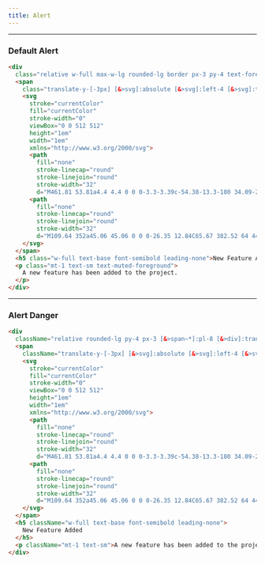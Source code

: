 ```yaml
---
title: Alert
---
```


---


### Default Alert

<AlertDefault />

```html title="alert.html"
<div
  class="relative w-full max-w-lg rounded-lg border px-3 py-4 text-foreground [&>div]:translate-y-[-3px] [&>span~*]:pl-8 [&>svg]:text-foreground">
  <span
    class="translate-y-[-3px] [&>svg]:absolute [&>svg]:left-4 [&>svg]:top-4 [&>svg]:h-5 [&>svg]:w-5">
    <svg
      stroke="currentColor"
      fill="currentColor"
      stroke-width="0"
      viewBox="0 0 512 512"
      height="1em"
      width="1em"
      xmlns="http://www.w3.org/2000/svg">
      <path
        fill="none"
        stroke-linecap="round"
        stroke-linejoin="round"
        stroke-width="32"
        d="M461.81 53.81a4.4 4.4 0 0 0-3.3-3.39c-54.38-13.3-180 34.09-248.13 102.17a294.9 294.9 0 0 0-33.09 39.08c-21-1.9-42-.3-59.88 7.5-50.49 22.2-65.18 80.18-69.28 105.07a9 9 0 0 0 9.8 10.4l81.07-8.9a180.29 180.29 0 0 0 1.1 18.3 18.15 18.15 0 0 0 5.3 11.09l31.39 31.39a18.15 18.15 0 0 0 11.1 5.3 179.91 179.91 0 0 0 18.19 1.1l-8.89 81a9 9 0 0 0 10.39 9.79c24.9-4 83-18.69 105.07-69.17 7.8-17.9 9.4-38.79 7.6-59.69a293.91 293.91 0 0 0 39.19-33.09c68.38-68 115.47-190.86 102.37-247.95zM298.66 213.67a42.7 42.7 0 1 1 60.38 0 42.65 42.65 0 0 1-60.38 0z"></path>
      <path
        fill="none"
        stroke-linecap="round"
        stroke-linejoin="round"
        stroke-width="32"
        d="M109.64 352a45.06 45.06 0 0 0-26.35 12.84C65.67 382.52 64 448 64 448s65.52-1.67 83.15-19.31A44.73 44.73 0 0 0 160 402.32"></path>
    </svg>
  </span>
  <h5 class="w-full text-base font-semibold leading-none">New Feature Added</h5>
  <p class="mt-1 text-sm text-muted-foreground">
    A new feature has been added to the project.
  </p>
</div>
```

---

### Alert Danger

<AlertDanger />

```html title="alert-danger.html"
<div
  className="relative rounded-lg py-4 px-3 [&>span~*]:pl-8 [&>div]:translate-y-[-3px] border border-danger text-danger [&>svg]:text-danger w-full max-w-lg">
  <span
    className="translate-y-[-3px] [&>svg]:absolute [&>svg]:left-4 [&>svg]:top-4 [&>svg]:h-5 [&>svg]:w-5">
    <svg
      stroke="currentColor"
      fill="currentColor"
      stroke-width="0"
      viewBox="0 0 512 512"
      height="1em"
      width="1em"
      xmlns="http://www.w3.org/2000/svg">
      <path
        fill="none"
        stroke-linecap="round"
        stroke-linejoin="round"
        stroke-width="32"
        d="M461.81 53.81a4.4 4.4 0 0 0-3.3-3.39c-54.38-13.3-180 34.09-248.13 102.17a294.9 294.9 0 0 0-33.09 39.08c-21-1.9-42-.3-59.88 7.5-50.49 22.2-65.18 80.18-69.28 105.07a9 9 0 0 0 9.8 10.4l81.07-8.9a180.29 180.29 0 0 0 1.1 18.3 18.15 18.15 0 0 0 5.3 11.09l31.39 31.39a18.15 18.15 0 0 0 11.1 5.3 179.91 179.91 0 0 0 18.19 1.1l-8.89 81a9 9 0 0 0 10.39 9.79c24.9-4 83-18.69 105.07-69.17 7.8-17.9 9.4-38.79 7.6-59.69a293.91 293.91 0 0 0 39.19-33.09c68.38-68 115.47-190.86 102.37-247.95zM298.66 213.67a42.7 42.7 0 1 1 60.38 0 42.65 42.65 0 0 1-60.38 0z"></path>
      <path
        fill="none"
        stroke-linecap="round"
        stroke-linejoin="round"
        stroke-width="32"
        d="M109.64 352a45.06 45.06 0 0 0-26.35 12.84C65.67 382.52 64 448 64 448s65.52-1.67 83.15-19.31A44.73 44.73 0 0 0 160 402.32"></path>
    </svg>
  </span>
  <h5 className="w-full text-base font-semibold leading-none">
    New Feature Added
  </h5>
  <p className="mt-1 text-sm">A new feature has been added to the project.</p>
</div>
```
